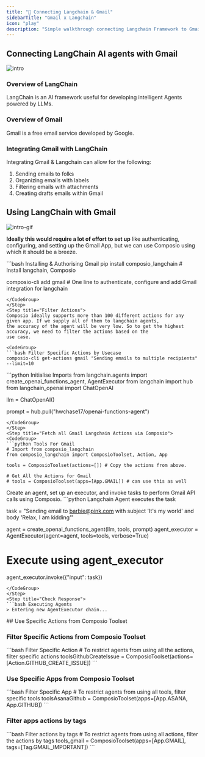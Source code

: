 ```yaml
---
title: "🚀 Connecting Langchain & Gmail"
sidebarTitle: "Gmail x Langchain"
icon: "play"
description: "Simple walkthrough connecting Langchain Framework to Gmail using function calling. We connect Langchain to Gmail to create AI agents. Let's try sending email using the agents"
---
```


## Connecting LangChain AI agents with Gmail
![intro](/media/intro.jpg)

### Overview of LangChain

LangChain is an AI framework useful for developing intelligent Agents powered by LLMs.

### Overview of Gmail

Gmail is a free email service developed by Google.

### Integrating Gmail with LangChain

Integrating Gmail & Langchain can allow for the following:

1. Sending emails to folks
2. Organizing emails with labels
3. Filtering emails with attachments
4. Creating drafts emails within Gmail

## Using LangChain with Gmail
![intro-gif](/media/intro.gif)
<Steps>
<Step title="Setting Up the Environment">

**Ideally this would require a lot of effort to set up** like authenticating, configuring, and setting up the Gmail App, but we can use Composio using which it should be a breeze.

<CodeGroup>
```bash Installing & Authorising Gmail
pip install composio_langchain # Install langchain, Composio 

composio-cli add gmail # One line to authenticate, configure and add Gmail integration for langchain
```
</CodeGroup>
</Step>
<Step title="Filter Actions">
Composio ideally supports more than 100 different actions for any given app. If we supply all of them to langchain agents,
the accuracy of the agent will be very low. So to get the highest accuracy, we need to filter the actions based on the
use case.

<CodeGroup>
```bash Filter Specific Actions by Usecase
composio-cli get-actions gmail "Sending emails to multiple recipients" --limit=10
```
</CodeGroup>

</Step>
<Step title="Import Base Packages">

<CodeGroup>
```python Initialise Imports
from langchain.agents import create_openai_functions_agent, AgentExecutor
from langchain import hub
from langchain_openai import ChatOpenAI


llm = ChatOpenAI()

prompt = hub.pull("hwchase17/openai-functions-agent")
```
</CodeGroup>
</Step>
<Step title="Fetch all Gmail Langchain Actions via Composio">
<CodeGroup>
```python Tools For Gmail
# Import from composio_langchain
from composio_langchain import ComposioToolset, Action, App

tools = ComposioToolset(actions=[]) # Copy the actions from above.

# Get All the Actions for Gmail
# tools = ComposioToolset(apps=[App.GMAIL]) # can use this as well
```
</CodeGroup>
</Step>
<Step title="Execute the Agent">
Create an agent, set up an executor, and invoke tasks to perform Gmail API calls using Composio. 
<CodeGroup>
```python Langchain Agent executes the task

task = "Sending email to barbie@pink.com with subject 'It's my world' and body 'Relax, I am kidding'"

agent = create_openai_functions_agent(llm, tools, prompt)
agent_executor = AgentExecutor(agent=agent, tools=tools, verbose=True)

# Execute using agent_executor
agent_executor.invoke({"input": task})
```
</CodeGroup>
</Step>
<Step title="Check Response">
```bash Executing Agents
> Entering new AgentExecutor chain...
```
</Step>
</Steps>
## Use Specific Actions from Composio Toolset

### Filter Specific Actions from Composio Toolset

<CodeGroup>
  ```bash Filter Specific Action 
  # To restrict agents from using all the actions, filter specific actions 
  toolsGithubCreateIssue = ComposioToolset(actions=[Action.GITHUB_CREATE_ISSUE]) 
  ```
</CodeGroup>

### Use Specific Apps from Composio Toolset
<CodeGroup>
  ```bash Filter Specific App
  # To restrict agents from using all tools, filter specific tools 
  toolsAsanaGithub = ComposioToolset(apps=[App.ASANA, App.GITHUB]) 
  ```
</CodeGroup>

### Filter apps actions by tags

<CodeGroup>
  ```bash Filter actions by tags 
  # To restrict agents from using all actions, filter the actions by tags 
  tools_gmail = ComposioToolset(apps=[App.GMAIL], tags=[Tag.GMAIL_IMPORTANT])
  ```
</CodeGroup>

